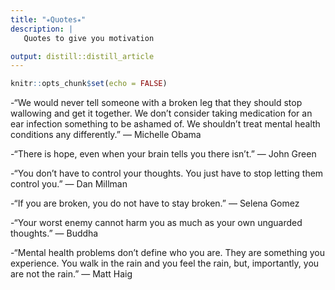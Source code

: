 ```yaml
---
title: "⭒Quotes⭒"
description: |
   Quotes to give you motivation

output: distill::distill_article
---
```


```r
knitr::opts_chunk$set(echo = FALSE)
```

-“We would never tell someone with a broken leg that they should stop wallowing and get it together. We don’t consider taking medication for an ear infection something to be ashamed of. We shouldn’t treat mental health conditions any differently.”
— Michelle Obama

-“There is hope, even when your brain tells you there isn’t.”
— John Green

-“You don’t have to control your thoughts. You just have to stop letting them control you.”
— Dan Millman

-“If you are broken, you do not have to stay broken.”
— Selena Gomez

-“Your worst enemy cannot harm you as much as your own unguarded thoughts.”
— Buddha

-“Mental health problems don’t define who you are. They are something you experience. You walk in the rain and you feel the rain, but, importantly, you are not the rain.”
— Matt Haig





